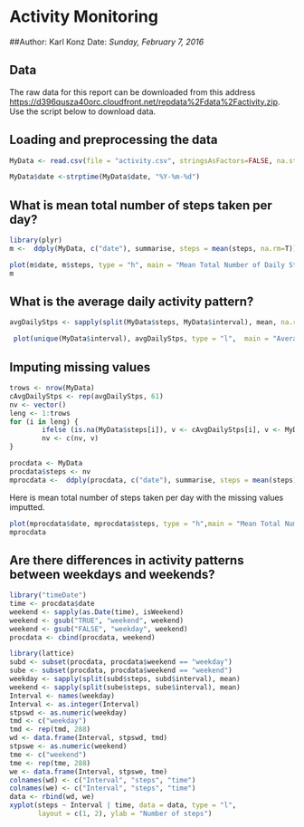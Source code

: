 Activity Monitoring
===================

##Author: Karl Konz
Date: *Sunday, February 7, 2016*

Data 
----
The raw data for this report can be downloaded from this address <https://d396qusza40orc.cloudfront.net/repdata%2Fdata%2Factivity.zip>. Use the script below to download data.


## Loading and preprocessing the data

```r
MyData <- read.csv(file = "activity.csv", stringsAsFactors=FALSE, na.strings="NA")
```

```r
MyData$date <-strptime(MyData$date, "%Y-%m-%d")
```

## What is mean total number of steps taken per day?



```r
library(plyr)
m <-  ddply(MyData, c("date"), summarise, steps = mean(steps, na.rm=T))

```

```r
plot(m$date, m$steps, type = "h", main = "Mean Total Number of Daily Steps", ylab = "Daily Number of Steps of Person", xlab = "October and November, 2012", col="darkblue", lwd=5)
m
```

## What is the average daily activity pattern?

```r
avgDailyStps <- sapply(split(MyData$steps, MyData$interval), mean, na.rm=TRUE)

```

```r
 plot(unique(MyData$interval), avgDailyStps, type = "l",  main = "Average Number of Steps", ylab = "Number of Steps", xlab = "5 min increments", col="darkblue")
```


## Imputing missing values

```r
trows <- nrow(MyData)
cAvgDailyStps <- rep(avgDailyStps, 61) 
nv <- vector()
leng <- 1:trows
for (i in leng) {
        ifelse (is.na(MyData$steps[i]), v <- cAvgDailyStps[i], v <- MyData$steps[i])
        nv <- c(nv, v)
}
```


```r
procdata <- MyData
procdata$steps <- nv
mprocdata <-  ddply(procdata, c("date"), summarise, steps = mean(steps))
```

Here is mean total number of steps taken per day with the missing values imputted.

```r
plot(mprocdata$date, mprocdata$steps, type = "h",main = "Mean Total Number Steps Taken Daily", ylab = "Number of steps", xlab = "October and November, 2012", col="darkblue", lwd=5)
mprocdata
```

## Are there differences in activity patterns between weekdays and weekends?

```r
library("timeDate")
time <- procdata$date
weekend <- sapply(as.Date(time), isWeekend)
weekend <- gsub("TRUE", "weekend", weekend)
weekend <- gsub("FALSE", "weekday", weekend)
procdata <- cbind(procdata, weekend)
```

```r
library(lattice)
subd <- subset(procdata, procdata$weekend == "weekday")
sube <- subset(procdata, procdata$weekend == "weekend")
weekday <- sapply(split(subd$steps, subd$interval), mean)
weekend <- sapply(split(sube$steps, sube$interval), mean)
Interval <- names(weekday)
Interval <- as.integer(Interval)
stpswd <- as.numeric(weekday)
tmd <- c("weekday")
tmd <- rep(tmd, 288)
wd <- data.frame(Interval, stpswd, tmd)
stpswe <- as.numeric(weekend)
tme <- c("weekend")
tme <- rep(tme, 288)
we <- data.frame(Interval, stpswe, tme)
colnames(wd) <- c("Interval", "steps", "time")
colnames(we) <- c("Interval", "steps", "time")
data <- rbind(wd, we)
xyplot(steps ~ Interval | time, data = data, type = "l", 
       layout = c(1, 2), ylab = "Number of steps")
```
